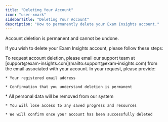 ```yaml
---
title: "Deleting Your Account"
icon: "user-xmark"
sidebarTitle: "Deleting Your Account"
description: "How to permanently delete your Exam Insights account."
---
```


<Warning>
  Account deletion is permanent and cannot be undone.&#x20;
</Warning>

If you wish to delete your Exam Insights account, please follow these steps:

<Steps>
  <Step title="Contact Our Support Team">
    To request account deletion, please email our support team at [support@exam-insights.com](mailto:support@exam-insights.com) from the email associated with your account.
  </Step>

  <Step title="Include Your Account Details">
    In your request, please provide:

    * Your registered email address

    * Confirmation that you understand deletion is permanent
  </Step>

  <Step title="What Happens Next?">
    * All personal data will be removed from our system

    * You will lose access to any saved progress and resources

    * We will confirm once your account has been successfully deleted
  </Step>
</Steps>